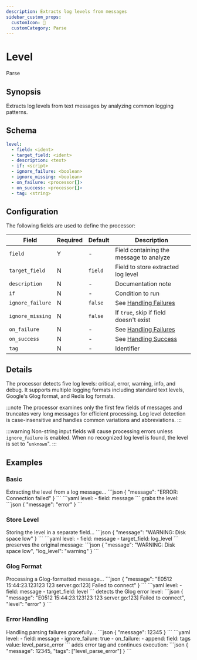 ```yaml
---
description: Extracts log levels from messages
sidebar_custom_props: 
  customIcon: 📶
  customCategory: Parse
---
```


# Level

<span className="theme-doc-version-badge badge badge--primary">Parse</span>

## Synopsis

Extracts log levels from text messages by analyzing common logging patterns.

## Schema

```yaml {2}
level:
  - field: <ident>
  - target_field: <ident>
  - description: <text>
  - if: <script>
  - ignore_failure: <boolean>
  - ignore_missing: <boolean>
  - on_failure: <processor[]>
  - on_success: <processor[]>
  - tag: <string>
```

## Configuration

The following fields are used to define the processor:

|Field|Required|Default|Description|
|---|---|---|---|
|`field`|Y|-|Field containing the message to analyze|
|`target_field`|N|`field`|Field to store extracted log level|
|`description`|N|-|Documentation note|
|`if`|N|-|Condition to run|
|`ignore_failure`|N|`false`|See [Handling Failures](../handling-failures.mdx)|
|`ignore_missing`|N|`false`|If `true`, skip if field doesn't exist|
|`on_failure`|N|-|See [Handling Failures](../handling-failures.mdx)|
|`on_success`|N|-|See [Handling Success](../handling-success.mdx)|
|`tag`|N|-|Identifier|

## Details

The processor detects five log levels: critical, error, warning, info, and debug. It supports multiple logging formats including standard text levels, Google's Glog format, and Redis log formats.

:::note
The processor examines only the first few fields of messages and truncates very long messages for efficient processing. Log level detection is case-insensitive and handles common variations and abbreviations.
:::

:::warning
Non-string input fields will cause processing errors unless `ignore_failure` is enabled. When no recognized log level is found, the level is set to "`unknown`".
:::

## Examples

### Basic

<ExampleGrid>
  <CommentCol>
    Extracting the level from a log message...
  </CommentCol>
  <CodeCol>
    ```json
    {
      "message": "ERROR: Connection failed"
    }
    ```
    ```yaml
    level:
      - field: message
    ```
  </CodeCol>
  <CommentCol>
    grabs the level:
  </CommentCol>
  <CodeCol>
    ```json
    {
      "message": "error"
    }
    ```
  </CodeCol>
</ExampleGrid>

### Store Level

<ExampleGrid>
  <CommentCol>
    Storing the level in a separate field...
  </CommentCol>
  <CodeCol>
    ```json
    {
      "message": "WARNING: Disk space low"
    }
    ```
    ```yaml
    level:
      - field: message
      - target_field: log_level
    ```
  </CodeCol>
  <CommentCol>
    preserves the original message:
  </CommentCol>
  <CodeCol>
    ```json
    {
      "message": "WARNING: Disk space low",
      "log_level": "warning"
    }
    ```
  </CodeCol>
</ExampleGrid>

### Glog Format

<ExampleGrid>
  <CommentCol>
    Processing a Glog-formatted message...
  </CommentCol>
  <CodeCol>
    ```json
    {
      "message": "E0512 15:44:23.123123 123 server.go:123] Failed to connect"
    }
    ```
    ```yaml
    level:
      - field: message
      - target_field: level
    ```
  </CodeCol>
  <CommentCol>
    detects the Glog error level:
  </CommentCol>
  <CodeCol>
    ```json
    {
      "message": "E0512 15:44:23.123123 123 server.go:123] Failed to connect",
      "level": "error"
    }
    ```
  </CodeCol>
</ExampleGrid>

### Error Handling

<ExampleGrid>
  <CommentCol>
    Handling parsing failures gracefully...
  </CommentCol>
  <CodeCol>
    ```json
    {
      "message": 12345
    }
    ```
    ```yaml
    level:
      - field: message
      - ignore_failure: true
      - on_failure:
          - append:
              field: tags
              value: level_parse_error
    ```
  </CodeCol>
  <CommentCol>
    adds error tag and continues execution:
  </CommentCol>
  <CodeCol>
    ```json
    {
      "message": 12345,
      "tags": ["level_parse_error"]
    }
    ```
  </CodeCol>
</ExampleGrid>
